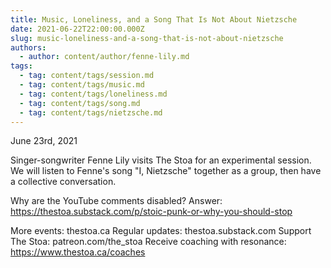 ```yaml
---
title: Music, Loneliness, and a Song That Is Not About Nietzsche
date: 2021-06-22T22:00:00.000Z
slug: music-loneliness-and-a-song-that-is-not-about-nietzsche
authors:
  - author: content/author/fenne-lily.md
tags:
  - tag: content/tags/session.md
  - tag: content/tags/music.md
  - tag: content/tags/loneliness.md
  - tag: content/tags/song.md
  - tag: content/tags/nietzsche.md
---
```


June 23rd, 2021

Singer-songwriter Fenne Lily visits The Stoa for an experimental session. We will listen to Fenne's song "I, Nietzsche" together as a group, then have a collective conversation.

Why are the YouTube comments disabled? Answer: https://thestoa.substack.com/p/stoic-punk-or-why-you-should-stop

More events: thestoa.ca
Regular updates: thestoa.substack.com
Support The Stoa: patreon.com/the_stoa
Receive coaching with resonance: https://www.thestoa.ca/coaches
